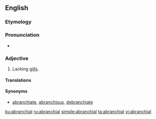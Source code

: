 ==English==

===Etymology===
{{prefix|a|branchial|lang=en}}

===Pronunciation===
* {{a|US}} {{IPA|/eɪˈbɹæŋ.ki.l̩/|lang=en}}

===Adjective===
{{en-adj|-}}

# {{label|en|zoology}} Lacking [[gill]]s.

====Translations====
{{trans-see|gillless}}

====Synonyms====
* [[abranchiate]], [[abranchious]], [[debranchiate]]

[[ku:abranchial]]
[[ru:abranchial]]
[[simple:abranchial]]
[[ta:abranchial]]
[[vi:abranchial]]